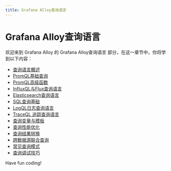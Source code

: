 ```yaml
---
title: Grafana Alloy查询语言
---
```


# Grafana Alloy查询语言

欢迎来到 Grafana Alloy 的 Grafana Alloy查询语言 部分，在这一章节中，你将学到以下内容：

- [查询语言概述](./0-query-language-overview.mdx)
- [PromQL基础查询](./1-promql-base-query.mdx)
- [PromQL高级函数](./2-promql-advanced-function.mdx)
- [InfluxQL与Flux查询语言](./3-influxql-vs-flux-query-language.mdx)
- [Elasticsearch查询语言](./4-elasticsearch-query-language.mdx)
- [SQL查询基础](./5-sql-query-basics.mdx)
- [LogQL日志查询语言](./6-logql-log-query-language.mdx)
- [TraceQL 追踪查询语言](./7-traceql-trace-query-language.mdx)
- [查询变量与模板](./8-query-variables-and-templates.mdx)
- [查询性能优化](./9-query-performance-optimization.mdx)
- [查询结果转换](./10-query-result-conversion.mdx)
- [跨数据源联合查询](./11-federated-query-across-data-sources.mdx)
- [常见查询模式](./12-common-query-modes.mdx)
- [查询调试技巧](./13-query-debugging-tips.mdx)

Have fun coding!